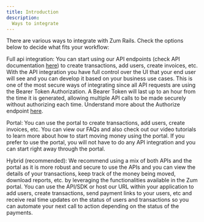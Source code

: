 ```yaml
---
title: Introduction
description:
  Ways to integrate
---
```


There are various ways to integrate with Zum Rails. Check the options below to decide what fits your workflow:

Full api integration: You can start using our API endpoints (check API documentation [here](../api-specification/api-introduction)) to create transactions, add users, create invoices, etc. With the API integration you have full control over the UI that your end user will see and you can develop it based on your business use cases. This is one of the most secure ways of integrating since all API requests are using the Bearer Token Authorization. A Bearer Token will last up to an hour from the time it is generated, allowing multiple API calls to be made securely without authorizing each time. Understand more about the Authorize endpoint [here](../api-specification/authentication). 

Portal: You can use the portal to create transactions, add users, create invoices, etc. You can view our FAQs and also check out our video tutorials to learn more about how to start moving money using the portal. If you prefer to use the portal, you will not have to do any API integration and you can start right away through the portal.

Hybrid (recommended): We recommend using a mix of both APIs and the portal as it is more robust and secure to use the APIs and you can view the details of your transactions, keep track of the money being moved, download reports, etc. by leveraging the functionalities available in the Zum portal. You can use the API/SDK or host our URL within your application to add users, create transactions, send payment links to your users, etc and receive real time updates on the status of users and transactions so you can automate your next call to action depending on the status of the payments. 